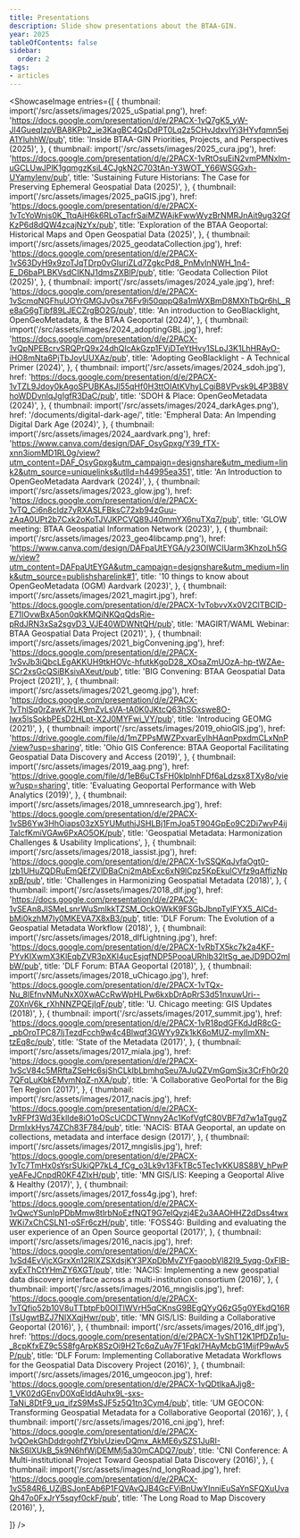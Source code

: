 ```yaml
---
title: Presentations
description: Slide show presentations about the BTAA-GIN.
year: 2025
tableOfContents: false
sidebar:
  order: 2
tags:
- articles
---
```



<ShowcaseImage
  entries={[
    {
      thumbnail: import('/src/assets/images/2025_uSpatial.png'),
      href: 'https://docs.google.com/presentation/d/e/2PACX-1vQ7gK5_yW-Jl4GueqIzpVBA8KPb2_ie3KagBC4QsDdPT0Lq2z5CHvJdxvIYj3HYvfqmn5ejA1YluhhW/pub',
      title: 'Inside BTAA-GIN Priorities, Projects, and Perspectives (2025)',
    },
    {
      thumbnail: import('/src/assets/images/2025_cura.jpg'),
      href: 'https://docs.google.com/presentation/d/e/2PACX-1vRtOsuEiN2vmPMNxlm-uGCLUwJPlK1gqmgzKsiL4CJgkN2C703tAn-Y3WOT_Y66WSGGxh-UYamyIenv/pub',
      title: 'Sustaining Future Historians: The Case for Preserving Ephemeral Geospatial Data (2025)',
    },
    {
      thumbnail: import('/src/assets/images/2025_paGIS.jpg'),
      href: 'https://docs.google.com/presentation/d/e/2PACX-1vTcYoWnjs0K_TtqAjH6k6RLoTacfrSaiMZWAjkFwwWyzBrNMRJnAit9ug32GfKzP6d8dQW4zcajNzYx/pub',
      title: 'Exploration of the BTAA Geoportal: Historical Maps and Open Geospatial Data (2025)',
    },
    {
      thumbnail: import('/src/assets/images/2025_geodataCollection.jpg'),
      href: 'https://docs.google.com/presentation/d/e/2PACX-1vS63DyH9x9zoTJqTDrp0vGIuriZLd7ZgkcPd8_PnMvInNWH_1n4-E_D6baPLBKVsdCIKNJ1dmsZXBlP/pub',
      title: 'Geodata Collection Pilot (2025)',
    },
    {
      thumbnail: import('/src/assets/images/2024_yale.jpg'),
      href: 'https://docs.google.com/presentation/d/e/2PACX-1vScmqNGFhuUOYrGMGJv0sx76Fv9i50qppQ8a1mWXBmD8MXhTbQr6hL_Re8aG6gTjbf89LJECZrgBO2G/pub',
      title: 'An introduction to GeoBlacklight, OpenGeoMetadata, & the BTAA Geoportal (2024)',
    },
     {
      thumbnail: import('/src/assets/images/2024_adoptingGBL.jpg'),
      href: 'https://docs.google.com/presentation/d/e/2PACX-1vQpNPEBcrvSRQPrQ9x24dhQIcAkGzp1FVjDTeYtHvy1SLpJ3K1LhHRAyO-iHO8mNta6PjTbJoyUUXAz/pub',
      title: 'Adopting GeoBlacklight - A Technical Primer (2024)',
    },
    {
      thumbnail: import('/src/assets/images/2024_sdoh.jpg'),
      href: 'https://docs.google.com/presentation/d/e/2PACX-1vTZL9Jdoy0kAgoSPUBKAsJl55qHf0H3ttOIAtKVhyLCgiB8VPvsk9L4P3B8VhoWDDvnlqJgIgfR3DaC/pub',
      title: 'SDOH & Place: OpenGeoMetadata (2024)',
    },
    {
      thumbnail: import('/src/assets/images/2024_darkAges.png'),
      href: '/documents/digital-dark-age/',
      title: 'Empheral Data: An Impending Digital Dark Age (2024)',
    },
    {
      thumbnail: import('/src/assets/images/2024_aardvark.png'),
      href: 'https://www.canva.com/design/DAF_OsyGpxg/Y39_fTX-xnn3iomMD1RL0g/view?utm_content=DAF_OsyGpxg&utm_campaign=designshare&utm_medium=link2&utm_source=uniquelinks&utlId=h44995ea351',
      title: 'An Introduction to OpenGeoMetadata Aardvark (2024)',
    },
    {
      thumbnail: import('/src/assets/images/2023_glow.jpg'),
      href: 'https://docs.google.com/presentation/d/e/2PACX-1vTQ_Ci6n8cIdz7yRXASLFBksC72xb94zGuu-zAqA0UPt2b7Cxk2oKoTJVJKPCVQ89J40mmYX6nuTXq7/pub',
      title: 'GLOW meeting: BTAA Geospatial Information Network (2023)',
    },
    {
      thumbnail: import('/src/assets/images/2023_geo4libcamp.png'),
      href: 'https://www.canva.com/design/DAFpaUtEYGA/y23OlWCIUarm3KhzoLh5Gw/view?utm_content=DAFpaUtEYGA&utm_campaign=designshare&utm_medium=link&utm_source=publishsharelink#1',
      title: '10 things to know about OpenGeoMetadata (OGM) Aardvark (2023)',
    },
    {
      thumbnail: import('/src/assets/images/2021_magirt.jpg'),
      href: 'https://docs.google.com/presentation/d/e/2PACX-1vTobvvXx0V2ClTBClD-E71lOvwBxA5on0qkKMQiNKQqQdsRje-pRdJRN3xSa2sgvD3_VJE40WDWNtQH/pub',
      title: 'MAGIRT/WAML Webinar: BTAA Geospatial Data Project (2021)',
    },
    {
      thumbnail: import('/src/assets/images/2021_bigConvening.jpg'),
      href: 'https://docs.google.com/presentation/d/e/2PACX-1vSvJb3iQbcLEgAKKUH9tkHOVc-hfutkKgoD28_XOsaZmUOzA-hp-tWZAe-SCr2xsGcQSiBKsivAXeut/pub',
      title: 'BIG Convening: BTAA Geospatial Data Project (2021)',
    },
    {
      thumbnail: import('/src/assets/images/2021_geomg.jpg'),
      href: 'https://docs.google.com/presentation/d/e/2PACX-1vThlSq0rZawK7rLK9mZvLsVA-tA0K0JKtcQ63hSGxswe8O-Iwx5lsSokbPEsD2HLpt-X2J0MYFwi_VY/pub',
      title: 'Introducing GEOMG (2021)',
    },
    {
      thumbnail: import('/src/assets/images/2019_ohioGIS.jpg'),
      href: 'https://drive.google.com/file/d/1mZPPsMWZPxvarEylhHAqnPpxdmCLxNnP/view?usp=sharing',
      title: 'Ohio GIS Conference: BTAA Geoportal Facilitating Geospatial Data Discovery and Access (2019)',
    },
    {
      thumbnail: import('/src/assets/images/2019_aag.png'),
      href: 'https://drive.google.com/file/d/1eB6uCTsFH0klplnhFDf6aLdzsx8TXy8o/view?usp=sharing',
      title: 'Evaluating Geoportal Performance with Web Analytics (2019)',
    },
    {
      thumbnail: import('/src/assets/images/2018_umnresearch.jpg'),
      href: 'https://docs.google.com/presentation/d/e/2PACX-1vSB6Yw3HhOiaps03zX5YUMuthjJSHLBj1FmJoa5T904GpEo9C2Di7wvP4ijTaIcfKmiVGAw6PxAO5OK/pub',
      title: 'Geospatial Metadata: Harmonization Challenges & Usability Implications',
    },
    {
      thumbnail: import('/src/assets/images/2018_iassist.jpg'),
      href: 'https://docs.google.com/presentation/d/e/2PACX-1vSSQKqJvfaOgt0-lzb1UHuZQDRuEmQEfZVlDBaCnj2mAbExc6xN9lCpz5KpEkulCVfz9qAffizNpxpB/pub',
      title: 'Challenges in Harmonizing Geospatial Metadata (2018)',
    },
    {
      thumbnail: import('/src/assets/images/2018_dlf.jpg'),
      href: 'https://docs.google.com/presentation/d/e/2PACX-1vSEAn8JlSMeLsnrWuSmIkkTZSM_OckOWkK9FSGbJbnpTyIFYX5_AICd-bMi0kzhM7ly0MKEVA7X8xB3/pub',
      title: 'DLF Forum: The Evolution of a Geospatial Metadata Workflow (2018)',
    },
    {
      thumbnail: import('/src/assets/images/2018_dlfLightning.jpg'),
      href: 'https://docs.google.com/presentation/d/e/2PACX-1vRbTX5kc7k2a4KF-PYvKIXwmX3KlEqbZVR3pXKI4ucEsjqfNDP5PooaURhlb32ltSg_aeJD9DO2mIbW/pub',
      title: 'DLF Forum: BTAA Geoportal (2018)',
    },
    {
      thumbnail: import('/src/assets/images/2018_uChicago.jpg'),
      href: 'https://docs.google.com/presentation/d/e/2PACX-1vTQx-Nu_8lEfnvNMuNxX0XwACcRwWpHLPw6kxbDrApRrS3d51nxuwUri--Z0XnV6k_rXhNNZPQEjIqF/pub',
      title: 'U. Chicago meeting: GIS Updates (2018)',
    },
    {
      thumbnail: import('/src/assets/images/2017_summit.jpg'),
      href: 'https://docs.google.com/presentation/d/e/2PACX-1vR18pdGFKdJdR8cG-_pbOroTPC87IjTezdFcch9w4c4Blwqf3GWYy9Zk1kK6oMUZ-myIImXN-tzEq8c/pub',
      title: 'State of the Metadata (2017)',
    },
    {
      thumbnail: import('/src/assets/images/2017_miala.jpg'),
      href: 'https://docs.google.com/presentation/d/e/2PACX-1vScV84c5MRftaZSeHc6sjShCLkIbLbmhqSeu7AJuQZVmGqmSjx3CrFh0r207QFqLuKbkEMvmNqZ-nXA/pub',
      title: 'A Collaborative GeoPortal for the Big Ten Region (2017)',
    },
    {
      thumbnail: import('/src/assets/images/2017_nacis.jpg'),
      href: 'https://docs.google.com/presentation/d/e/2PACX-1vRFPf3Wd3EklIde8iO1oOScUCDCTWnny2Ac1KofVgfC80VBF7d7w1aTgugZDrmIxkHys74ZCh83F784/pub',
      title: 'NACIS: BTAA Geoportal, an update on collections, metadata and interface design (2017)',
    },
    {
      thumbnail: import('/src/assets/images/2017_mngislis.jpg'),
      href: 'https://docs.google.com/presentation/d/e/2PACX-1vTc7TmHx0sYsrSUkiQP7kL4_fCg_o3Lk9v13FkTBc5Tec1vKKU8S88V_hPwPyeAFeJCnpdR0KF4ZIxH/pub',
      title: 'MN GIS/LIS: Keeping a Geoportal Alive & Healthy (2017)',
    },
    {
      thumbnail: import('/src/assets/images/2017_foss4g.jpg'),
      href: 'https://docs.google.com/presentation/d/e/2PACX-1vQwcYSunIpPDbMmw8tlrbNoEzfNQT9G7eIQyzj4E2u3AAOHHZ2dDss4twxWKi7xChCSLN1-oSFr6czH/pub',
      title: 'FOSS4G: Building and evaluating the user experience of an Open Source geoportal (2017)',
    },
    {
      thumbnail: import('/src/assets/images/2016_nacis.jpg'),
      href: 'https://docs.google.com/presentation/d/e/2PACX-1vSd4EvVjcXGrxXn12RIXZSXdsjKY3PXpDbMvZYFgaoobVl82I9_5yqg-0xFIB-xyExThCtYHmZY6XGT/pub',
      title: 'NACIS: Implementing a new geospatial data discovery interface across a multi-institution consortium (2016)',
    },
    {
      thumbnail: import('/src/assets/images/2016_mngislis.jpg'),
      href: 'https://docs.google.com/presentation/d/e/2PACX-1vTQfio52b10V8uTTbtpFb0OlTIWVrH5qCKnsG9BEgQYyQ6zG5g0YEkdQ16RlTsUgwtBZJ7NIXXqjHwr/pub',
      title: 'MN GIS/LIS: Building a Collaborative Geoportal (2016)',
    },
    {
      thumbnail: import('/src/assets/images/2016_dlf.jpg'),
      href: 'https://docs.google.com/presentation/d/e/2PACX-1vShT12K1PfDZp1u-_8cpKfxEZ9c5S8fgArpK8SzOi9H2Tc6qZuAy7F1Fqkl7HAyMcbG1MijfP9wAv5P/pub',
      title: 'DLF Forum: Implementing Collaborative Metadata Workflows for the Geospatial Data Discovery Project (2016)',
    },
    {
      thumbnail: import('/src/assets/images/2016_umgeocon.jpg'),
      href: 'https://docs.google.com/presentation/d/e/2PACX-1vQDtlkaAJjg8-1_VK02dGEnvD0XqElddAuhx9L-sxs-TaNi_8DtF9_uq_ifzS9MsSJF5z5Q1tn3Cym4/pub',
      title: 'UM GEOCON: Transforming Geospatial Metadata for a Collaborative Geoportal (2016)',
    },
    {
      thumbnail: import('/src/assets/images/2016_cni.jpg'),
      href: 'https://docs.google.com/presentation/d/e/2PACX-1vQOekGhDddrgohfZYbIvUzievDQmx_AkME6ySZS1JuRI-NkS6lXUkB_5k9N6hfWjDEMMj5a30mCADQ7/pub',
      title: 'CNI Conference: A Multi-institutional Project Toward Geospatial Data Discovery (2016)',
    },
    {
      thumbnail: import('/src/assets/images/nd_longRoad.jpg'),
      href: 'https://docs.google.com/presentation/d/e/2PACX-1vS584R6_UZjBSJonEAb6P1FQVAvQJB4GcFViBnUwYInniEuSaYnSFQXuUvaQh47o0FxJrY5sqyf0ckF/pub',
      title: 'The Long Road to Map Discovery (2016)',
    },

  ]}
/>


